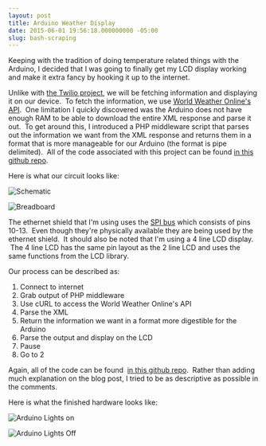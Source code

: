```yaml
---
layout: post
title: Arduino Weather Display
date: 2015-06-01 19:56:18.000000000 -05:00
slug: bash-scraping
---
```


Keeping with the tradition of doing temperature related things with the Arduino, I decided that I was going to finally get my LCD display working and make it extra fancy by hooking it up to the internet.

Unlike with [the Twilio project](https://jonathonklem.com/circuits/programming/useless-arduino-hacking/), we will be fetching information and displaying it on our device.  To fetch the information, we use [World Weather Online's API](http://www.worldweatheronline.com/api/).  One limitation I quickly discovered was the Arduino does not have enough RAM to be able to download the entire XML response and parse it out.  To get around this, I introduced a PHP middleware script that parses out the information we want from the XML response and returns them in a format that is more manageable for our Arduino (the format is pipe delimited).  All of the code associated with this project can be found [in this github repo](https://github.com/jonathonklem/TemperatureDisplayer).

Here is what our circuit looks like:

![Schematic](https://jonathonklem.com/assets/images/schematic.jpg)

![Breadboard](https://jonathonklem.com/assets/images/breadboard.jpg)

The ethernet shield that I'm using uses the [SPI bus](http://www.arduino.cc/en/Reference/SPI) which consists of pins 10-13.  Even though they're physically available they are being used by the ethernet shield.  It should also be noted that I'm using a 4 line LCD display.  The 4 line LCD has the same pin layout as the 2 line LCD and uses the same functions from the LCD library.

Our process can be described as:

1. Connect to internet
2. Grab output of PHP middleware
  1. Use cURL to access the World Weather Online's API
  2. Parse the XML
  3. Return the information we want in a format more digestible for the Arduino
3. Parse the output and display on the LCD
4. Pause
5. Go to 2

Again, all of the code can be found  [in this github repo](https://github.com/jonathonklem/TemperatureDisplayer).  Rather than adding much explanation on the blog post, I tried to be as descriptive as possible in the comments.

Here is what the finished hardware looks like:

![Arduino Lights on](https://jonathonklem.com/assets/images/arduino-lights-on.jpg)

![Arduino Lights Off](https://jonathonklem.com/assets/images/arduino-lights-off.jpg)
